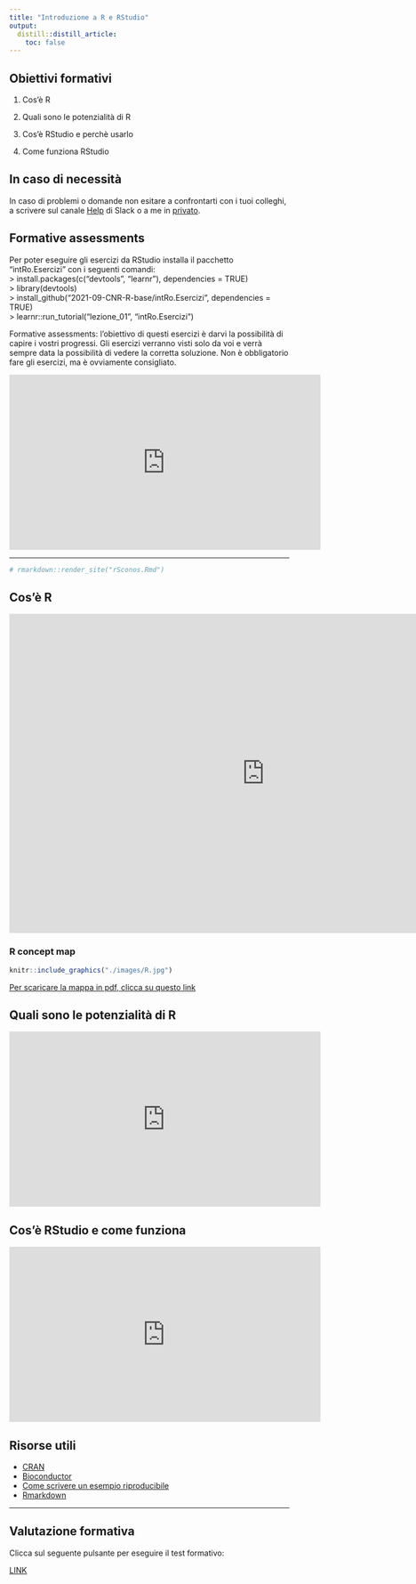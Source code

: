 ```yaml
---
title: "Introduzione a R e RStudio"
output:
  distill::distill_article:
    toc: false
---
```


## Obiettivi formativi

1. Cos'è R

1. Quali sono le potenzialità di R

1. Cos'è RStudio e perchè usarlo

1. Come funziona RStudio

## In caso di necessità

In caso di problemi o domande non esitare a confrontarti con i tuoi colleghi, a scrivere sul canale [Help](https://2021-cnr-r-base.slack.com/archives/C02DE4EB1L4) di Slack o a me in [privato](https://2021-cnr-r-base.slack.com/archives/D027RRHFYSX).

## Formative assessments

Per poter eseguire gli esercizi da RStudio installa il pacchetto "intRo.Esercizi" con i seguenti comandi:    
\> install.packages(c("devtools", "learnr"), dependencies = TRUE)    
\> library(devtools)    
\> install_github("2021-09-CNR-R-base/intRo.Esercizi", dependencies = TRUE)    
\> learnr::run_tutorial("lezione_01", "intRo.Esercizi")

Formative assessments: l'obiettivo di questi esercizi è darvi la possibilità di capire i vostri progressi. Gli esercizi verranno visti solo da voi e verrà sempre data la possibilità di vedere la corretta soluzione. Non è obbligatorio fare gli esercizi, ma è ovviamente consigliato. 

<iframe width="560" height="315" src="https://www.youtube.com/embed/6jKCV4bxDcE" title="YouTube video player" frameborder="0" allow="accelerometer; autoplay; clipboard-write; encrypted-media; gyroscope; picture-in-picture" allowfullscreen></iframe>

----

```r
# rmarkdown::render_site("rSconos.Rmd")
```

## Cos'è R

<iframe width="918" height="574" src="https://www.youtube.com/embed/iqGTw4TeIc8" title="YouTube video player" frameborder="0" allow="accelerometer; autoplay; clipboard-write; encrypted-media; gyroscope; picture-in-picture" allowfullscreen></iframe>

### R concept map

```r
knitr::include_graphics("./images/R.jpg")
```

<a href=images/R.pdf>Per scaricare la mappa in pdf, clicca su questo link</a>

## Quali sono le potenzialità di R

<iframe width="560" height="315" src="https://www.youtube.com/embed/IeBJ5B-1FXA" title="YouTube video player" frameborder="0" allow="accelerometer; autoplay; clipboard-write; encrypted-media; gyroscope; picture-in-picture" allowfullscreen></iframe>

## Cos'è RStudio e come funziona

<iframe width="560" height="315" src="https://www.youtube.com/embed/Y20P3u3c_1c" title="YouTube video player" frameborder="0" allow="accelerometer; autoplay; clipboard-write; encrypted-media; gyroscope; picture-in-picture" allowfullscreen></iframe>

## Risorse utili

- [CRAN](https://cran.r-project.org/)    
- [Bioconductor](http://www.bioconductor.org/)    
- [Come scrivere un esempio riproducibile](https://reprex.tidyverse.org/articles/reprex-dos-and-donts.html)     
- [Rmarkdown](https://rmarkdown.rstudio.com/)

----

## Valutazione formativa

Clicca sul seguente pulsante per eseguire il test formativo:

<a href='https://forms.gle/v3JbyCVUvEdpCAmx5' target='\_blank' class='button'>LINK</a>

